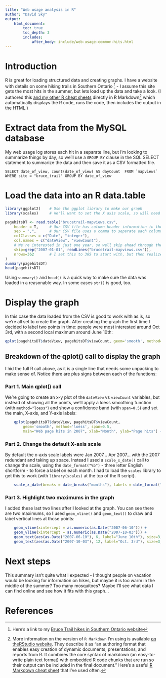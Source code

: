 ```yaml
---
title: "Web usage analysis in R"
author: "David Sky"
output: 
    html_document:
        toc: true
        toc_depth: 3
        includes:
            after_body: include/web-usage-common-hits.html
---
```


# Introduction
R is great for loading structured data and creating graphs. I have a website with details on some hiking trails in Southern Ontario [^1] - I assume this site gets the most hits in the summer, but lets load up the data and take a look. (I authored this [and my other R cheat sheets](index.html) directly in R Markdown[^2] which automatically displays the R code, runs the code, then includes the output in the HTML.)

# Extract data from the MySQL database
My web usage log stores each hit in a separate line, but I'm looking to summarize things by day, so we'll use a `GROUP BY` clause in the SQL SELECT statement to summarize the data and then save it as a CSV formatted file.

    SELECT date_of_view, count(date_of_view) AS dayCount  FROM `mapviews` WHERE site = "bruce_trail" GROUP BY date_of_view

# Load the data into an R data.table

```r
library(ggplot2)    # Use the ggplot library to make our graph
library(scales)     # We'll want to set the X axis scale, so will need this library

pagehitsDT <- read.table("brucetrail-mapviews.csv", 
    header = T,     # Our CSV file has column header information in the first line
    sep = ",",      # Our CSV file uses a comma to separate each column
    colClasses = c("Date", "integer"),
    col.names = c("dateView", "viewCount"),
    # We're interested in just one year, so well skip ahead through the data for the 1st 2007 line
    skip=grep("2007-01-01", readLines("brucetrail-mapviews.csv")), 
    nrows=362       # I set this to 365 to start with, but then realized there were some dates with no data
)
summary(pagehitsDT)
head(pagehitsDT)
```
Using `summary()` and `head()` is a quick way to make sure the data was loaded in a reasonable way. In some cases `str()` is good, too.

# Display the graph
In this case the data loaded from the CSV is good to work with as is, so we're all set to create the graph. After creating the graph the first time I decided to label two points in time: people were most interested around Oct 3rd, with a second local maximum around June 10th:

```r
qplot(pagehitsDT$dateView, pagehitsDT$viewCount, geom='smooth', method='loess', span=0.5, main="Web page hits in 2007", xlab="Month", ylab="Page hits") +  scale_x_date(breaks = date_breaks("months"), labels = date_format("%b")) + geom_vline(xintercept = as.numeric(as.Date("2007-06-10"))) + geom_vline(xintercept = as.numeric(as.Date("2007-10-03"))) + geom_text(aes(as.Date("2007-06-10"), 6, label="June 10th"), size=3, angle=90, vjust=-1) + geom_text(aes(as.Date("2007-10-03"), 12, label="Oct. 3rd"), angle=90, vjust=-1, size=3)
```

## Breakdown of the qplot() call to display the graph
I hid the full R call above, as it is a single line that needs some unpacking to make sense of. Notice there are plus signs between each of the functions:

### Part 1. Main qplot() call
We're going to create an x-y plot of the `dateView` vs `viewCount` variables, but instead of showing all the points, we'll apply a loess smoothing function (with `method="loess"`) and show a confidence band (with `span=0.5`) and set the main, X-axis, and Y-axis labels:
```r
    qplot(pagehitsDT$dateView, pagehitsDT$viewCount, 
        geom='smooth', method='loess', span=0.5, 
        main="Web page hits in 2007", xlab="Month", ylab="Page hits") +
```

### Part 2. Change the default X-axis scale
By default the x-axis scale labels were Jan 2007... Apr 2007... with the 2007 redundant and taking up space. Instead I used a `scale_x_date()` call to change the scale, using the `date_format("%b")` - three letter English shortform - to force a label on each month. I had to load the `scales` library to get this to work (with `library(scales)` at the top of the R script).
```r
    scale_x_date(breaks = date_breaks("months"), labels = date_format("%b")) + 
```    
### Part 3. Highlight two maximums in the graph
I added these last two lines after I looked at the graph. You can see there are two maximums, so I used `geom_vline()` and `geom_text()` to draw and label vertical lines at those points:
```r
    geom_vline(xintercept = as.numeric(as.Date("2007-06-10"))) + 
    geom_vline(xintercept = as.numeric(as.Date("2007-10-03"))) + 
    geom_text(aes(as.Date("2007-06-10"), 6, label="June 10th"), size=3, angle=90, vjust=-1) + 
    geom_text(aes(as.Date("2007-10-03"), 12, label="Oct. 3rd"), size=3, angle=90, vjust=-1)
```

# Next steps

This summary isn't quite what I expected - I thought people on vacation would be looking for information on hikes, but maybe it is too warm in the middle of the summer? Too many mosquitoes? Maybe I'll see what data I can find online and see how it fits with this graph...

# References

[^1]: Here's a link to my [Bruce Trail hikes in Southern Ontario website](http://brucetrail.wholemap.com)
[^2]: More information on the version of `R Markdown` I'm using is available [on theRStudio website](http://rmarkdown.rstudio.com/). They describe it as "an authoring format that enables easy creation of dynamic documents, presentations, and reports from R. It combines the core syntax of markdown (an easy-to-write plain text format) with embedded R code chunks that are run so their output can be included in the final document." Here's a useful [R Markdown cheat sheet](http://shiny.rstudio.com/articles/rm-cheatsheet.html) that I've used often.
    